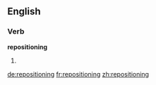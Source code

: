 ==English==

===Verb===
'''repositioning'''

# {{present participle of|reposition}}

[[de:repositioning]]
[[fr:repositioning]]
[[zh:repositioning]]